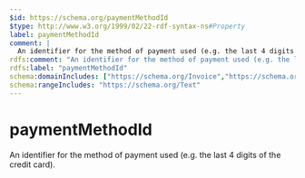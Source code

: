 ```yaml
---
$id: https://schema.org/paymentMethodId
$type: http://www.w3.org/1999/02/22-rdf-syntax-ns#Property
label: paymentMethodId
comment: |
  An identifier for the method of payment used (e.g. the last 4 digits of the credit card).
rdfs:comment: "An identifier for the method of payment used (e.g. the last 4 digits of the credit card)."
rdfs:label: "paymentMethodId"
schema:domainIncludes: ["https://schema.org/Invoice","https://schema.org/Order"]
schema:rangeIncludes: "https://schema.org/Text"
---
```


# paymentMethodId

An identifier for the method of payment used (e.g. the last 4 digits of the credit card).

